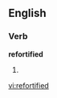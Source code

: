 ==English==

===Verb===
'''refortified'''

# {{present participle of|[[refortify]]}}

[[vi:refortified]]